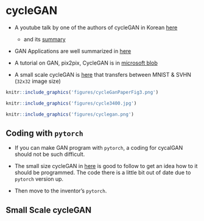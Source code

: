 
# cycleGAN

- A youtube talk by one of the authors of cycleGAN in Korean [here](https://www.youtube.com/watch?v=Fkqf3dS9Cqw&t=2401s)
    - and its [summary](http://www.kwangsiklee.com/2018/03/cyclegan%EC%9D%B4-%EB%AC%B4%EC%97%87%EC%9D%B8%EC%A7%80-%EC%95%8C%EC%95%84%EB%B3%B4%EC%9E%90/)

- GAN Applications are well summarized in [here](https://github.com/nashory/gans-awesome-applications)

- A tutorial on GAN, pix2pix, CycleGAN is in [microsoft blob](https://www.microsoft.com/developerblog/2017/06/12/learning-image-image-translation-cyclegans/)

- A small scale cycleGAN is [here](https://github.com/yunjey/mnist-svhn-transfer) that transfers between MNIST & SVHN (`32x32` image size)


```r
knitr::include_graphics('figures/cycleGanPaperFig3.png')
```


```r
knitr::include_graphics('figures/cycle3400.jpg')
```


```r
knitr::include_graphics('figures/cyclegan.png')
```



## Coding with `pytorch`

* If you can make GAN program with `pytorch`, a coding for cycalGAN should not be such difficult.

* The small size cycleGAN in [here](https://github.com/yunjey/mnist-svhn-transfer) is good to follow to get an idea how to it should be programmed. The code there is a little bit out of date due to `pytorch` version up. 

* Then move to the inventor's `pytorch`.


## Small Scale cycleGAN


